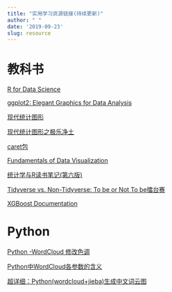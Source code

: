 ```yaml
---
title: "实用学习资源链接(持续更新)"
author: " "
date: '2019-09-23'
slug: resource
---
```


# 教科书

[R for Data Science](https://r4ds.had.co.nz/)

[ggplot2: Elegant Graphics for Data Analysis](https://ggplot2-book.org/)

[现代统计图形](https://bookdown.org/xiangyun/msg/)

[现代统计图形之极乐净土](https://pzhaonet.github.io/msgtv/)

[caret包](http://topepo.github.io/caret/index.html)

[Fundamentals of Data Visualization](https://serialmentor.com/dataviz/)

[统计学与R读书笔记(第六版)](https://cran.rstudio.com/doc/contrib/Xu-Statistics_and_R.pdf)

[Tidyverse vs. Non-Tidyverse: To be or Not To be擂台赛](https://pzhaonet.github.io/btcookbook/)

[XGBoost Documentation](https://xgboost.readthedocs.io/en/latest/index.html)

# Python

[Python -WordCloud 修改色调](https://blog.csdn.net/u010152318/article/details/80242460)   

[Python中WordCloud各参数的含义](https://blog.csdn.net/kouyi5627/article/details/80530569)  

[超详细：Python(wordcloud+jieba)生成中文词云图](https://www.cnblogs.com/delav/p/7845539.html)












